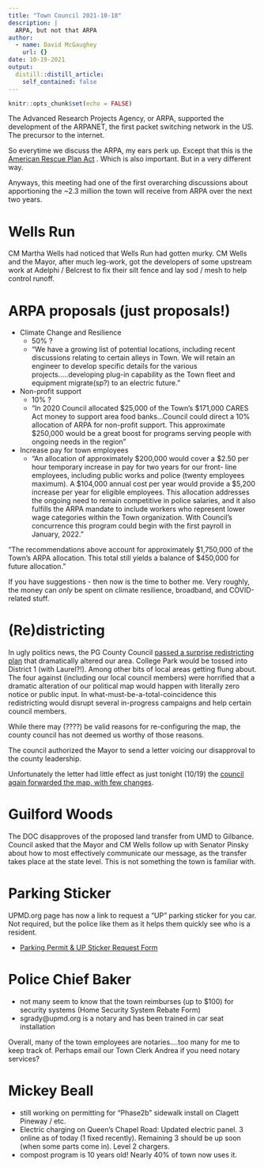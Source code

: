 ```yaml
---
title: "Town Council 2021-10-18"
description: |
  ARPA, but not that ARPA
author:
  - name: David McGaughey
    url: {}
date: 10-19-2021
output:
  distill::distill_article:
    self_contained: false
---
```



```r
knitr::opts_chunk$set(echo = FALSE)
```

The Advanced Research Projects Agency, or ARPA, supported the development of the ARPANET, the first packet switching network in the US. The precursor to the internet. 

So everytime we discuss the ARPA, my ears perk up. Except that this is the [American Rescue Plan Act](https://www.congress.gov/bill/117th-congress/house-bill/1319/text) . Which is also important. But in a very different way. 

Anyways, this meeting had one of the first overarching discussions about apportioning the ~2.3 million the town will receive from ARPA over the next two years.

# Wells Run
CM Martha Wells had noticed that Wells Run had gotten murky. CM Wells and the Mayor, after much leg-work, got the developers of some upstream work at Adelphi / Belcrest to fix their silt fence and lay sod / mesh to help control runoff.

# ARPA proposals (just proposals!)
  - Climate Change and Resilience
    - 50% ?
    - “We have a growing list of potential locations, including recent discussions relating to certain alleys in Town. We will retain an engineer to develop specific details for the various projects…..developing plug-in capability as the Town fleet and equipment migrate(sp?) to an electric future.”
  - Non-profit support
    - 10% ?
    - “In 2020 Council allocated \$25,000 of the Town’s \$171,000 CARES Act money to support area food banks…Council could direct a 10% allocation of ARPA for non-profit support. This approximate \$250,000 would be a great boost for programs serving people with ongoing needs in the region”
  - Increase pay for town employees
    - “An allocation of approximately \$200,000 would cover a \$2.50 per hour temporary increase in pay for two years for our front- line employees, including public works and police (twenty employees maximum). A \$104,000 annual cost per year would provide a $5,200 increase per year for eligible employees. This allocation addresses the ongoing need to remain competitive in police salaries, and it also fulfills the ARPA mandate to include workers who represent lower wage categories within the Town organization. With Council’s concurrence this program could begin with the first payroll in January, 2022.”

“The recommendations above account for approximately \$1,750,000 of the Town’s ARPA allocation. This total still yields a balance of \$450,000 for future allocation.”

If you have suggestions - then now is the time to bother me. Very roughly, the money can *only* be spent on climate resilience, broadband, and COVID-related stuff.

# (Re)districting
In ugly politics news, the PG County Council [passed a surprise redistricting plan](https://www.marylandmatters.org/2021/10/18/critics-denounce-redistricting-changes-in-pr-georges-as-outrageous-appalling/) that dramatically altered our area. College Park would be tossed into District 1 (with Laurel?!). Among other bits of local areas getting flung about.  The four against (including our local council members) were horrified that a dramatic alteration of our political map would happen with literally zero notice or public input. In what-must-be-a-total-coincidence this redistricting would disrupt several in-progress campaigns and help certain council members. 

While there may (????) be valid reasons for re-configuring the map, the county council has not deemed us worthy of those reasons. 

The council authorized the Mayor to send a letter voicing our disapproval to the county leadership. 

Unfortunately the letter had little effect as just tonight (10/19) the [council again forwarded the map, with few changes](https://www.marylandmatters.org/2021/10/19/even-with-tweaks-proposed-prince-georges-council-map-sparks-gerrymandering-allegations/).

# Guilford Woods
The DOC disapproves of the proposed land transfer from UMD to Gilbance. Council asked that the Mayor and CM Wells follow up with Senator Pinsky about how to most effectively communicate our message, as the transfer takes place at the state level. This is not something the town is familiar with. 

# Parking Sticker
UPMD.org page has now a link to request a "UP" parking sticker for you car. Not required, but the police like them as it helps them quickly see who is a resident. 

- [Parking Permit & UP Sticker Request Form](https://www.upmd.org/FormCenter/Town-Clerks-Office-11/Parking-Permit-and-UP-Sticker-Request-Fo-67)

# Police Chief Baker
- not many seem to know that the town reimburses (up to $100) for security systems (Home Security System Rebate Form)
- sgrady@upmd.org is a notary and has been trained in car seat installation

Overall, many of the town employees are notaries….too many for me to keep track of. Perhaps email our Town Clerk Andrea if you need notary services? 

# Mickey Beall
- still working on permitting for “Phase2b” sidewalk install on Clagett Pineway / etc.
- Electric charging on Queen’s Chapel Road: Updated electric panel. 3 online as of today (1 fixed recently). Remaining 3 should be up soon (when some parts come in). Level 2 chargers.
- compost program is 10 years old! Nearly 40% of town now uses it. 

